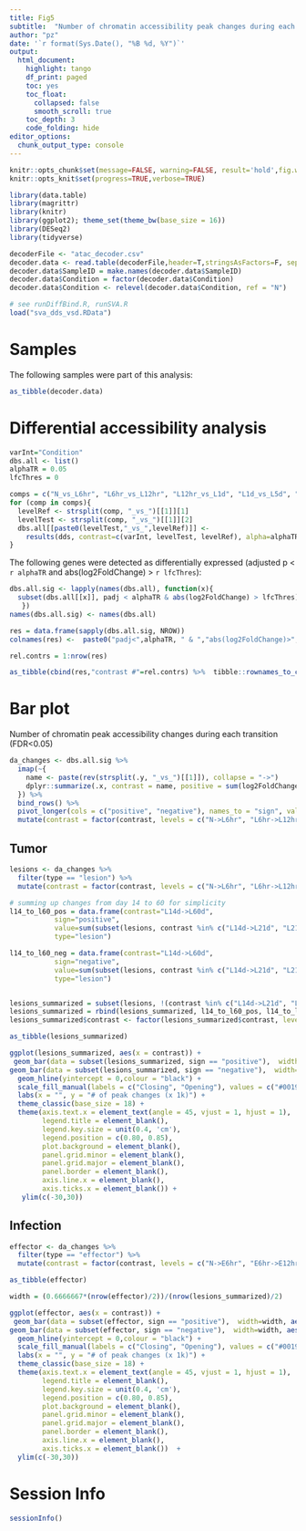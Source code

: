 ```yaml
---
title: Fig5
subtitle:  "Number of chromatin accessibility peak changes during each transition (opening peaks, red; closing peaks, blue; FDR<0.05)."
author: "pz"
date: '`r format(Sys.Date(), "%B %d, %Y")`'
output:
  html_document:
    highlight: tango
    df_print: paged
    toc: yes
    toc_float:
      collapsed: false
      smooth_scroll: true
    toc_depth: 3
    code_folding: hide
editor_options:
  chunk_output_type: console
---
```



```r
knitr::opts_chunk$set(message=FALSE, warning=FALSE, result='hold',fig.width=10,tidy=TRUE, cache=FALSE)
knitr::opts_knit$set(progress=TRUE,verbose=TRUE)
```

```r
library(data.table)
library(magrittr)
library(knitr)
library(ggplot2); theme_set(theme_bw(base_size = 16))
library(DESeq2)
library(tidyverse)
```



```r
decoderFile <- "atac_decoder.csv"
decoder.data <- read.table(decoderFile,header=T,stringsAsFactors=F, sep=",")
decoder.data$SampleID = make.names(decoder.data$SampleID)
decoder.data$Condition = factor(decoder.data$Condition)
decoder.data$Condition <- relevel(decoder.data$Condition, ref = "N")
```


```r
# see runDiffBind.R, runSVA.R
load("sva_dds_vsd.RData")
```

# Samples

The following samples were part of this analysis:

```r
as_tibble(decoder.data)
```

# Differential accessibility analysis


```r
varInt="Condition"
dbs.all <- list()
alphaTR = 0.05
lfcThres = 0

comps = c("N_vs_L6hr", "L6hr_vs_L12hr", "L12hr_vs_L1d", "L1d_vs_L5d", "L5d_vs_L7d", "L7d_vs_L14d", "L14d_vs_L21d", "L21d_vs_L28d", "L28d_vs_L35d", "L35d_vs_L60d", "N_vs_E6hr", "E6hr_vs_E12hr", "E12hr_vs_E24hr", "E24hr_vs_E5d", "E5d_vs_E7d", "E7d_vs_M")
for (comp in comps){
  levelRef <- strsplit(comp, "_vs_")[[1]][1]
  levelTest <- strsplit(comp, "_vs_")[[1]][2]
  dbs.all[[paste0(levelTest,"_vs_",levelRef)]] <- 
    results(dds, contrast=c(varInt, levelTest, levelRef), alpha=alphaTR) %>% as.data.frame()
}

```


The following genes were detected as differentially expressed (adjusted p < `r alphaTR` and abs(log2FoldChange) > `r lfcThres`):

```r
dbs.all.sig <- lapply(names(dbs.all), function(x){
  subset(dbs.all[[x]], padj < alphaTR & abs(log2FoldChange) > lfcThres)
   })
names(dbs.all.sig) <- names(dbs.all)

res = data.frame(sapply(dbs.all.sig, NROW))
colnames(res) <-  paste0("padj<",alphaTR, " & ","abs(log2FoldChange)>",lfcThres)

rel.contrs = 1:nrow(res)

as_tibble(cbind(res,"contrast #"=rel.contrs) %>%  tibble::rownames_to_column(var="contrast"))
```

# Bar plot {.tabset}

Number of chromatin peak accessibility changes during each transition (FDR<0.05)

```r
da_changes <- dbs.all.sig %>%
  imap(~{
    name <- paste(rev(strsplit(.y, "_vs_")[[1]]), collapse = "->")
    dplyr::summarize(.x, contrast = name, positive = sum(log2FoldChange > 0), negative = sum(log2FoldChange < 0))
  }) %>%
  bind_rows() %>%
  pivot_longer(cols = c("positive", "negative"), names_to = "sign", values_to = "value") %>%
  mutate(contrast = factor(contrast, levels = c("N->L6hr", "L6hr->L12hr", "L12hr->L1d", "L1d->L5d", "L5d->L7d", "L7d->L14d", "L14d->L21d", "L21d->L28d", "L28d->L35d", "L35d->L60d","N->E6hr", "E6hr->E12hr", "E12hr->E24hr", "E24hr->E5d", "E5d->E7d", "E7d->M")), type = ifelse(grepl("L", contrast), "lesion", "effector"))
```

## Tumor

```r
lesions <- da_changes %>% 
  filter(type == "lesion") %>% 
  mutate(contrast = factor(contrast, levels = c("N->L6hr", "L6hr->L12hr", "L12hr->L1d","L1d->L5d", "L5d->L7d", "L7d->L14d", "L14d->L21d", "L21d->L28d", "L28d->L35d", "L35d->L60d")))

# summing up changes from day 14 to 60 for simplicity
l14_to_l60_pos = data.frame(contrast="L14d->L60d", 
           sign="positive", 
           value=sum(subset(lesions, contrast %in% c("L14d->L21d", "L21d->L28d", "L28d->L35d", "L35d->L60d") & sign == "positive")$value),
           type="lesion")

l14_to_l60_neg = data.frame(contrast="L14d->L60d", 
           sign="negative", 
           value=sum(subset(lesions, contrast %in% c("L14d->L21d", "L21d->L28d", "L28d->L35d", "L35d->L60d") & sign == "negative")$value),
           type="lesion")


lesions_summarized = subset(lesions, !(contrast %in% c("L14d->L21d", "L21d->L28d", "L28d->L35d", "L35d->L60d")))
lesions_summarized = rbind(lesions_summarized, l14_to_l60_pos, l14_to_l60_neg)
lesions_summarized$contrast <- factor(lesions_summarized$contrast, levels=c("N->L6hr", "L6hr->L12hr", "L12hr->L1d", "L1d->L5d", "L5d->L7d", "L7d->L14d", "L14d->L60d"))

as_tibble(lesions_summarized)

ggplot(lesions_summarized, aes(x = contrast)) + 
 geom_bar(data = subset(lesions_summarized, sign == "positive"),  width=0.6666667, aes(y = value/1000, fill = sign), stat = "identity", position = "dodge") +
geom_bar(data = subset(lesions_summarized, sign == "negative"),  width=0.6666667, aes(y = -value/1000, fill = sign), stat = "identity",  position = "dodge")+ 
  geom_hline(yintercept = 0,colour = "black") +
  scale_fill_manual(labels = c("Closing", "Opening"), values = c("#0019f1", "#e53222")) +
  labs(x = "", y = "# of peak changes (x 1k)") +
  theme_classic(base_size = 18) +
  theme(axis.text.x = element_text(angle = 45, vjust = 1, hjust = 1),
        legend.title = element_blank(),
        legend.key.size = unit(0.4, 'cm'),
        legend.position = c(0.80, 0.85),
        plot.background = element_blank(),
        panel.grid.minor = element_blank(),
        panel.grid.major = element_blank(),
        panel.border = element_blank(),
        axis.line.x = element_blank(),
        axis.ticks.x = element_blank()) +
   ylim(c(-30,30))
```

## Infection

```r
effector <- da_changes %>% 
  filter(type == "effector") %>% 
  mutate(contrast = factor(contrast, levels = c("N->E6hr", "E6hr->E12hr", "E12hr->E24hr", "E24hr->E5d", "E5d->E7d", "E7d->M")))

as_tibble(effector)

width = (0.6666667*(nrow(effector)/2))/(nrow(lesions_summarized)/2)

ggplot(effector, aes(x = contrast)) + 
 geom_bar(data = subset(effector, sign == "positive"),  width=width, aes(y = value/1000, fill = sign), stat = "identity", position = "dodge") +
geom_bar(data = subset(effector, sign == "negative"),  width=width, aes(y = -value/1000, fill = sign), stat = "identity",  position = "dodge")+ 
  geom_hline(yintercept = 0,colour = "black") +
  scale_fill_manual(labels = c("Closing", "Opening"), values = c("#0019f1", "#e53222")) +
  labs(x = "", y = "# of peak changes (x 1k)") +
  theme_classic(base_size = 18) +
  theme(axis.text.x = element_text(angle = 45, vjust = 1, hjust = 1),
        legend.title = element_blank(),
        legend.key.size = unit(0.4, 'cm'),
        legend.position = c(0.80, 0.85),
        plot.background = element_blank(),
        panel.grid.minor = element_blank(),
        panel.grid.major = element_blank(),
        panel.border = element_blank(),
        axis.line.x = element_blank(),
        axis.ticks.x = element_blank())  + 
  ylim(c(-30,30))
```


# Session Info
```r
sessionInfo()
```